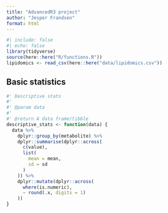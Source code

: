 ```yaml
---
title: "AdvancedR3 project"
author: "Jesper Frandsen"
format: html
---
```


```r
#| include: false
#| echo: false
library(tidyverse)
source(here::here("R/functions.R"))
lipidomics <- read_csv(here::here("data/lipidomics.csv"))
```

## Basic statistics

```r
#' Descriptive stats
#'
#' @param data 
#'
#' @return A data frame/tibble
descriptive_stats <- function(data) {
  data %>%
    dplyr::group_by(metabolite) %>%
    dplyr::summarise(dplyr::across(
      c(value),
      list(
        mean = mean,
        sd = sd
      )
    )) %>% 
    dplyr::mutate(dplyr::across(
      where(is.numeric),
      ~ round(.x, digits = 1)
    ))
}
```
